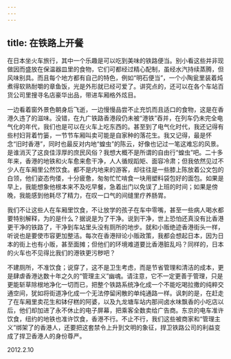 ```yaml
---
---
---
```

title: 在铁路上开餐
---




在日本坐火车旅行，其中一个乐趣是可以吃到美味的铁路便当。别小看这些并非现做因而盛放在保温器皿里的食物，它们可都经过精心配制，虽经水汽持续蒸腾，但风味别具。而且每个地方都有自己的特色，例如“明石便当”，一个小陶瓮里装着炖煮得软熟耐嚼的章鱼饭，光是外形就已经可爱了。讲究点的，还可以在各个车站百货公司里搜寻名店豪华出品，带进车厢格外炫目。

一边看着窗外景色朝身后飞逝，一边慢慢品尝不止充饥而且适口的食物，这是在香港久违了的滋味。没错，在九广铁路香港段仍未被“港铁”吞并，在列车仍未完全电气化的年代，我们也是可以在火车上吃东西的。甚至到了电气化时代，我还记得有些村妇背着竹篓，一节节车厢叫卖可能是自家种的落花生。我又记得，最是怀念“旧时香港”，同时也最反对内地“蝗虫”的陈云，好像也记过一笔这难忘的风景。是谁消灭了这良佳淳厚的庶民风俗？我想大概不是所谓的自由行“蝗虫”吧。二十多年来，香港的地铁和火车愈来愈干净，人人循规蹈矩、面容冷肃；但我依然见过不少人在车厢里公然饮食。都不是内地来的游客，却往往是一些膝上陈放着公文包的白领，他们姿态佝偻，十分疲惫，匆匆忙忙啃食一块用塑料袋包好的面包。如果是早上，我能想象他根本来不及吃早餐，急着出门以免误了上班的时间；如果是傍晚，我能感到他耗尽了精力，在叹一口气的间缝里疗养肠胃。

我们不让这些人在车厢里饮食，不让放学的孩子在车中零嘴，甚至一些病人喝水都要特别解释，为的是什么？据说是为了干净。说到干净，世上恐怕还真没有比香港更干净的铁路了，干净到车站里头没有厕所的地步。就和小贩绝迹香港街头一样，听说也是要使市容更加整洁。每次在香港辩论小贩政策，我都会想起日本，因为日本的街上也有小贩，甚至面摊；但他们的环境难道要比香港脏乱吗？同样的，日本的火车也不见得比我们的港铁更污秽吧？

不建厕所，不准饮食；说穿了，这不是卫生考虑，而是节省管理和清洁的成本，更是肆虐香港达数十年之久的“管理主义”幽魂。请注意，它不一定更善于管理，只是更能斩草除根地净化一切而已，把整个铁路系统净化成一个不能吃喝拉撒的纯粹交通空间，犹如将街道净化成一个无法停留闲散的单纯通路一样。讽刺的是，在赶走了在车厢里卖花生和钵仔糕的阿婆，以及九龙塘车站内那间卤水味飘香的小吃店以后，他们却加进了永不休止的电子屏幕，把乘客全数卖给广告商。东京的电车准许饮食，纽约的地铁也准许饮食，香港不行。不止不行，我们这些被商家和“管理主义”绑架了的香港人，还要把这套禁令上升到文明的象征，捍卫铁路公司的利益变成了捍卫香港人的身份尊严。





2012.2.10
